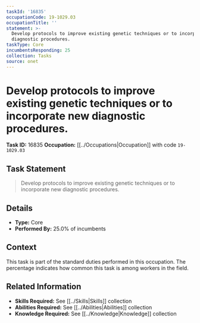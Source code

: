 ```yaml
---
taskId: '16835'
occupationCode: 19-1029.03
occupationTitle: ''
statement: >-
  Develop protocols to improve existing genetic techniques or to incorporate new
  diagnostic procedures.
taskType: Core
incumbentsResponding: 25
collection: Tasks
source: onet
---
```

# Develop protocols to improve existing genetic techniques or to incorporate new diagnostic procedures.

**Task ID:** 16835
**Occupation:** [[../Occupations|Occupation]] with code `19-1029.03`

## Task Statement

> Develop protocols to improve existing genetic techniques or to incorporate new diagnostic procedures.

## Details

- **Type:** Core
- **Performed By:** 25.0% of incumbents

## Context

This task is part of the standard duties performed in this occupation. The percentage indicates how common this task is among workers in the field.

## Related Information

- **Skills Required:** See [[../Skills|Skills]] collection
- **Abilities Required:** See [[../Abilities|Abilities]] collection
- **Knowledge Required:** See [[../Knowledge|Knowledge]] collection
